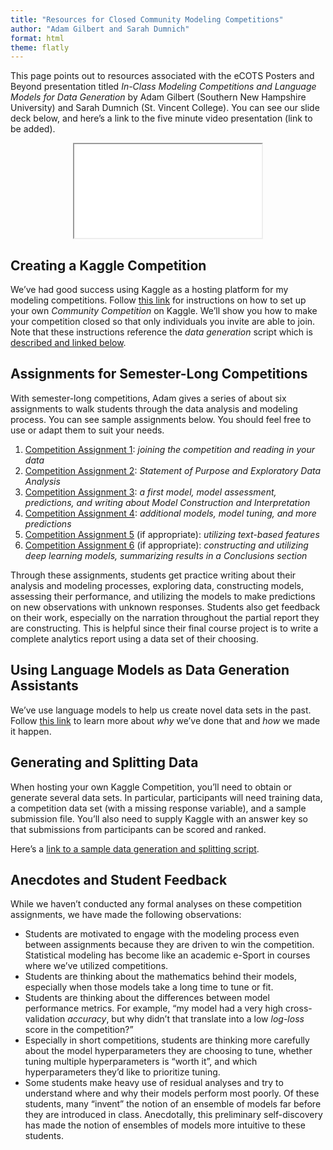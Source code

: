 ```yaml
---
title: "Resources for Closed Community Modeling Competitions"
author: "Adam Gilbert and Sarah Dumnich"
format: html
theme: flatly
---
```


This page points out to resources associated with the eCOTS Posters and Beyond presentation titled *In-Class Modeling Competitions and Language Models for Data Generation* by Adam Gilbert (Southern New Hampshire University) and Sarah Dumnich (St. Vincent College). You can see our slide deck below, and here's a link to the five minute video presentation (link to be added).

<center>

<iframe class="slide-deck" src="eCOTS_SlideDeck.html"></iframe>

</center>

## Creating a Kaggle Competition

We've had good success using Kaggle as a hosting platform for my modeling competitions. Follow [this link](https://agmath.github.io/eCOTSmodelingComps/HostingKaggleCompetitions.html){target="_blank"} for instructions on how to set up your own *Community Competition* on Kaggle. We'll show you how to make your competition closed so that only individuals you invite are able to join. Note that these instructions reference the *data generation* script which is [described and linked below](#data-gen).

## Assignments for Semester-Long Competitions

With semester-long competitions, Adam gives a series of about six assignments to walk students through the data analysis and modeling process. You can see sample assignments below. You should feel free to use or adapt them to suit your needs.

1. [Competition Assignment 1](https://agmath.github.io/ClassificationCourse/CA1.html){target="_blank"}: *joining the competition and reading in your data*
2. [Competition Assignment 2](https://agmath.github.io/ClassificationCourse/CA2.html){target="_blank"}: *Statement of Purpose and Exploratory Data Analysis*
3. [Competition Assignment 3](https://agmath.github.io/ClassificationCourse/CA3.html){target="_blank"}: *a first model, model assessment, predictions, and writing about Model Construction and Interpretation*
4. [Competition Assignment 4](https://agmath.github.io/ClassificationCourse/CA4.html){target="_blank"}: *additional models, model tuning, and more predictions*
5. [Competition Assignment 5](https://agmath.github.io/ClassificationCourse/CA5.html){target="_blank"} (if appropriate): *utilizing text-based features*
6. [Competition Assignment 6](https://agmath.github.io/ClassificationCourse/CA6.html){target="_blank"} (if appropriate): *constructing and utilizing deep learning models, summarizing results in a Conclusions section*

Through these assignments, students get practice writing about their analysis and modeling processes, exploring data, constructing models, assessing their performance, and utilizing the models to make predictions on new observations with unknown responses. Students also get feedback on their work, especially on the narration throughout the partial report they are constructing. This is helpful since their final course project is to write a complete analytics report using a data set of their choosing.

## Using Language Models as Data Generation Assistants

We've use language models to help us create novel data sets in the past. Follow [this link](https://agmath.github.io/eCOTSmodelingComps/LLM_DataGen.html){target="_blank"} to learn more about *why* we've done that and *how* we made it happen.

## Generating and Splitting Data{#data-gen}

When hosting your own Kaggle Competition, you'll need to obtain or generate several data sets. In particular, participants will need training data, a competition data set (with a missing response variable), and a sample submission file. You'll also need to supply Kaggle with an answer key so that submissions from participants can be scored and ranked.

Here's a [link to a sample data generation and splitting script](https://github.com/agmath/eCOTSmodelingComps/blob/main/BarbequeComp_DataGen.r){target="_blank"}.

## Anecdotes and Student Feedback

While we haven't conducted any formal analyses on these competition assignments, we have made the following observations:

+ Students are motivated to engage with the modeling process even between assignments because they are driven to win the competition. Statistical modeling has become like an academic e-Sport in courses where we've utilized competitions.
+ Students are thinking about the mathematics behind their models, especially when those models take a long time to tune or fit.
+ Students are thinking about the differences between model performance metrics. For example, "my model had a very high cross-validation *accuracy*, but why didn't that translate into a low *log-loss* score in the competition?"
+ Especially in short competitions, students are thinking more carefully about the model hyperparameters they are choosing to tune, whether tuning multiple hyperparameters is "worth it", and which hyperparameters they'd like to prioritize tuning.
+ Some students make heavy use of residual analyses and try to understand where and why their models perform most poorly. Of these students, many "invent" the notion of an ensemble of models far before they are introduced in class. Anecdotally, this preliminary self-discovery has made the notion of ensembles of models more intuitive to these students.

